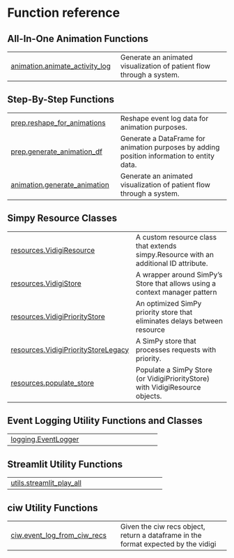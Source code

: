 # Function reference {.doc .doc-index}

## All-In-One Animation Functions



| | |
| --- | --- |
| [animation.animate_activity_log](animation.animate_activity_log.qmd#vidigi.animation.animate_activity_log) | Generate an animated visualization of patient flow through a system. |

## Step-By-Step Functions



| | |
| --- | --- |
| [prep.reshape_for_animations](prep.reshape_for_animations.qmd#vidigi.prep.reshape_for_animations) | Reshape event log data for animation purposes. |
| [prep.generate_animation_df](prep.generate_animation_df.qmd#vidigi.prep.generate_animation_df) | Generate a DataFrame for animation purposes by adding position information to entity data. |
| [animation.generate_animation](animation.generate_animation.qmd#vidigi.animation.generate_animation) | Generate an animated visualization of patient flow through a system. |

## Simpy Resource Classes



| | |
| --- | --- |
| [resources.VidigiResource](resources.VidigiResource.qmd#vidigi.resources.VidigiResource) | A custom resource class that extends simpy.Resource with an additional ID attribute. |
| [resources.VidigiStore](resources.VidigiStore.qmd#vidigi.resources.VidigiStore) | A wrapper around SimPy's Store that allows using a context manager pattern |
| [resources.VidigiPriorityStore](resources.VidigiPriorityStore.qmd#vidigi.resources.VidigiPriorityStore) | An optimized SimPy priority store that eliminates delays between resource |
| [resources.VidigiPriorityStoreLegacy](resources.VidigiPriorityStoreLegacy.qmd#vidigi.resources.VidigiPriorityStoreLegacy) | A SimPy store that processes requests with priority. |
| [resources.populate_store](resources.populate_store.qmd#vidigi.resources.populate_store) | Populate a SimPy Store (or VidigiPriorityStore) with VidigiResource objects. |

## Event Logging Utility Functions and Classes



| | |
| --- | --- |
| [logging.EventLogger](logging.EventLogger.qmd#vidigi.logging.EventLogger) |  |

## Streamlit Utility Functions



| | |
| --- | --- |
| [utils.streamlit_play_all](utils.streamlit_play_all.qmd#vidigi.utils.streamlit_play_all) |  |

## ciw Utility Functions



| | |
| --- | --- |
| [ciw.event_log_from_ciw_recs](ciw.event_log_from_ciw_recs.qmd#vidigi.ciw.event_log_from_ciw_recs) | Given the ciw recs object, return a dataframe in the format expected by the vidigi |